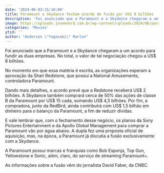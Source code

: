```yaml
---
date: '2024-06-03:15:10:00'
title: Paramount e Skydance fecham acordo de fusão por US$ 8 bilhões
description: 'Foi anunciado que a Paramount e a Skydance chegaram a um acordo para fundir as duas empresas. No total, o valor de tal negociação chegou a US$ 8 bilhões.'
image: https://uploads.jovemnerd.com.br/wp-content/uploads/2024/06/paramount_skydance__nyle4h.jpg
categories: 'Movies'
ytid: ''
author: "Anderson \"Yagasaki\" Marlon"
---
```


Foi anunciado que a Paramount e a Skydance chegaram a um acordo para fundir as duas empresas. No total, o valor de tal negociação chegou a US$ 8 bilhões.

No momento em que essa matéria é escrita, as organizações esperam a aprovação da Shari Redstone, que possui a National Amusements, controladora Paramount.

Dando mais detalhes, o acordo prevê que a Redstone receberá US$ 2 bilhões. A Skydance também comprará cerca de 50% das ações  de classe B da Paramount por US$ 15 cada, somando US$ 4,5 bilhões. Por fim, a compradora, junto da RedBird, ainda contribuirá com US$ 1,5 bilhão em dinheiro para o balanço da Paramount, a fim de reduzir dívidas.

E vale lembrar que, com o fechamento desse negócio, os planos da Sony Pictures Entertainment e da Apollo Global Management para comprar a Paramount vão por água abaixo. A dupla fez uma proposta oficial de aquisição, mas, na época, a Paramount já discutia a fusão exclusivamente com a Skydance.

A Paramount possui marcas e franquias como Bob Esponja, Top Gun, Yellowstone e Sonic, além, claro, do serviço de streaming Paramount+.

As informações sobre a fusão vêm do jornalista David Faber, da CNBC.
